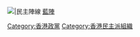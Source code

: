 [[File:PinkPrunusMume.png|{{{1|20px}}}|民主陣線]] [[民主陣線 (香港)|藍陣]]<noinclude>
{{Documentation}}
[[Category:香港政党标示模板|{{PAGENAME}}]]
[[Category:政治模板|{{PAGENAME}}]]
[[Category:香港政黨]]
[[Category:香港民主派組織]]
</noinclude>